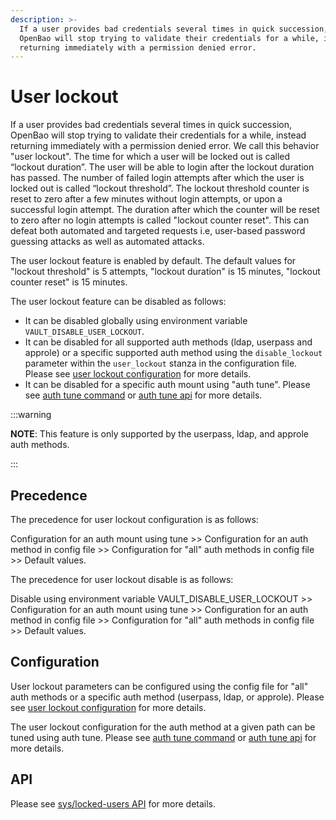 ```yaml
---
description: >-
  If a user provides bad credentials several times in quick succession, 
  OpenBao will stop trying to validate their credentials for a while, instead 
  returning immediately with a permission denied error.
---
```


# User lockout

If a user provides bad credentials several times in quick succession,
OpenBao will stop trying to validate their credentials for a while, instead returning immediately
with a permission denied error. We call this behavior "user lockout". The time for which
a user will be locked out is called “lockout duration”. The user will be able to login after the lockout
duration has passed. The number of failed login attempts after which the user is locked out is called
“lockout threshold”. The lockout threshold counter is reset to zero after a few minutes without login attempts,
or upon a successful login attempt. The duration after which the counter will be reset to zero
after no login attempts is called "lockout counter reset". This can defeat both automated and targeted requests
i.e, user-based password guessing attacks as well as automated attacks.

The user lockout feature is enabled by default. The default values for "lockout threshold" is 5 attempts,
"lockout duration" is 15 minutes, "lockout counter reset" is 15 minutes.

The user lockout feature can be disabled as follows:
- It can be disabled globally using environment variable `VAULT_DISABLE_USER_LOCKOUT`.
- It can be disabled for all supported auth methods (ldap, userpass and approle) or a specific supported auth method using the `disable_lockout`
  parameter within the `user_lockout` stanza in the configuration file.
  Please see [user lockout configuration](../configuration/user-lockout.mdx#user_lockout-stanza) for more details.
- It can be disabled for a specific auth mount using "auth tune". Please see [auth tune command](../commands/auth/tune.mdx)
  or [auth tune api](/api-docs/system/auth#tune-auth-method) for more details.

:::warning

**NOTE**: This feature is only supported by the userpass, ldap, and approle auth methods.

:::

## Precedence

The precedence for user lockout configuration is as follows: 

Configuration for an auth mount using tune >> Configuration for an auth method in config file >> 
Configuration for "all" auth methods in config file >> Default values.

The precedence for user lockout disable is as follows: 

Disable using environment variable VAULT_DISABLE_USER_LOCKOUT >> 
Configuration for an auth mount using tune >> Configuration for an auth method in config file >> 
Configuration for "all" auth methods in config file >> Default values.

## Configuration

User lockout parameters can be configured using the config file for "all" auth methods or a specific auth method (userpass, ldap, or approle).
Please see [user lockout configuration](../configuration/user-lockout.mdx#user_lockout-stanza) for more details. 

The user lockout configuration for the auth method at a given path can be tuned using auth tune. Please see [auth tune command](../commands/auth/tune.mdx)
or [auth tune api](/api-docs/system/auth#tune-auth-method) for more details. 

## API 

Please see [sys/locked-users API](/api-docs/system/user-lockout) for more details. 
